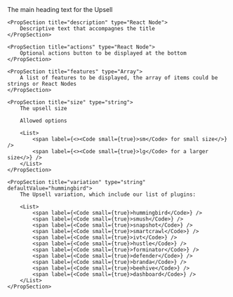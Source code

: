
<PackageInstallGuide packageName="@wpmudev/sui-upsell" />

<Section title="Props" border={true}>
	<PropSection title="title" type="string">
		The main heading text for the Upsell
	</PropSection>

    <PropSection title="description" type="React Node">
    	Descriptive text that accompagnes the title
    </PropSection>

    <PropSection title="actions" type="React Node">
    	Optional actions button to be displayed at the bottom
    </PropSection>

    <PropSection title="features" type="Array">
    	A list of features to be displayed, the array of items could be strings or React Nodes
    </PropSection>

    <PropSection title="size" type="string">
    	The upsell size

		Allowed options

		<List>
    		<span label={<><Code small={true}>sm</Code> for small size</>} />
    		<span label={<><Code small={true}>lg</Code> for a larger size</>} />
    	</List>
    </PropSection>

    <PropSection title="variation" type="string" defaultValue="hummingbird">
    	The Upsell variation, which include our list of plugins:

    	<List>
    		<span label={<Code small={true}>hummingbird</Code>} />
    		<span label={<Code small={true}>smush</Code>} />
    		<span label={<Code small={true}>snapshot</Code>} />
    		<span label={<Code small={true}>smartcrawl</Code>} />
    		<span label={<Code small={true}>ivt</Code>} />
    		<span label={<Code small={true}>hustle</Code>} />
    		<span label={<Code small={true}>forminator</Code>} />
    		<span label={<Code small={true}>defender</Code>} />
    		<span label={<Code small={true}>branda</Code>} />
    		<span label={<Code small={true}>beehive</Code>} />
			<span label={<Code small={true}>dashboard</Code>} />
    	</List>
    </PropSection>

</Section>

<CommonPropsNotice />
